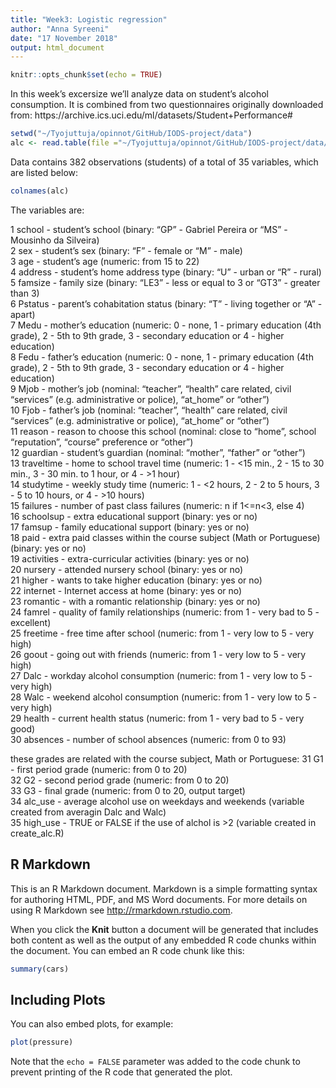 ```yaml
---
title: "Week3: Logistic regression"
author: "Anna Syreeni"
date: "17 November 2018"
output: html_document
---
```


```r
knitr::opts_chunk$set(echo = TRUE)
```


In this week's excersize we'll analyze data on student's alcohol
consumption. It is combined from two questionnaires originally downloaded from: https://archive.ics.uci.edu/ml/datasets/Student+Performance#

```r
setwd("~/Tyojuttuja/opinnot/GitHub/IODS-project/data")
alc <- read.table(file ="~/Tyojuttuja/opinnot/GitHub/IODS-project/data/student_alc.txt", sep= "\t")
```
Data contains 382 observations (students) of a total of 35 variables, which are listed below:

```r
colnames(alc)
```
The variables are:

1 school - student's school (binary: "GP" - Gabriel Pereira or "MS" - Mousinho da Silveira)<br/>
2 sex - student's sex (binary: "F" - female or "M" - male)<br/>
3 age - student's age (numeric: from 15 to 22)<br/>
4 address - student's home address type (binary: "U" - urban or "R" - rural)<br/>
5 famsize - family size (binary: "LE3" - less or equal to 3 or "GT3" - greater than 3)<br/>
6 Pstatus - parent's cohabitation status (binary: "T" - living together or "A" - apart)<br/>
7 Medu - mother's education (numeric: 0 - none,  1 - primary education (4th grade), 2 - 5th to 9th grade, 3 - secondary education or 4 - higher education)<br/>
8 Fedu - father's education (numeric: 0 - none,  1 - primary education (4th grade), 2 - 5th to 9th grade, 3 - secondary education or 4 - higher education)<br/>
9 Mjob - mother's job (nominal: "teacher", "health" care related, civil "services" (e.g. administrative or police), "at_home" or "other")<br/>
10 Fjob - father's job (nominal: "teacher", "health" care related, civil "services" (e.g. administrative or police), "at_home" or "other")<br/>
11 reason - reason to choose this school (nominal: close to "home", school "reputation", "course" preference or "other")<br/>
12 guardian - student's guardian (nominal: "mother", "father" or "other")<br/>
13 traveltime - home to school travel time (numeric: 1 - <15 min., 2 - 15 to 30 min., 3 - 30 min. to 1 hour, or 4 - >1 hour)<br/>
14 studytime - weekly study time (numeric: 1 - <2 hours, 2 - 2 to 5 hours, 3 - 5 to 10 hours, or 4 - >10 hours)<br/>
15 failures - number of past class failures (numeric: n if 1<=n<3, else 4)<br/>
16 schoolsup - extra educational support (binary: yes or no)<br/>
17 famsup - family educational support (binary: yes or no)<br/>
18 paid - extra paid classes within the course subject (Math or Portuguese) (binary: yes or no)<br/>
19 activities - extra-curricular activities (binary: yes or no)<br/>
20 nursery - attended nursery school (binary: yes or no)<br/>
21 higher - wants to take higher education (binary: yes or no)<br/>
22 internet - Internet access at home (binary: yes or no)<br/>
23 romantic - with a romantic relationship (binary: yes or no)<br/>
24 famrel - quality of family relationships (numeric: from 1 - very bad to 5 - excellent)<br/>
25 freetime - free time after school (numeric: from 1 - very low to 5 - very high)<br/>
26 goout - going out with friends (numeric: from 1 - very low to 5 - very high)<br/>
27 Dalc - workday alcohol consumption (numeric: from 1 - very low to 5 - very high)<br/>
28 Walc - weekend alcohol consumption (numeric: from 1 - very low to 5 - very high)<br/>
29 health - current health status (numeric: from 1 - very bad to 5 - very good)<br/>
30 absences - number of school absences (numeric: from 0 to 93)<br/>

these grades are related with the course subject, Math or Portuguese:
31 G1 - first period grade (numeric: from 0 to 20)<br/>
32 G2 - second period grade (numeric: from 0 to 20)<br/>
33 G3 - final grade (numeric: from 0 to 20, output target)<br/>
34 alc_use - average alcohol use on weekdays and weekends (variable created from averagin Dalc and Walc)<br/>
35 high_use - TRUE or FALSE if the use of alchol is >2 (variable created in create_alc.R)<br/>



## R Markdown

This is an R Markdown document. Markdown is a simple formatting syntax for authoring HTML, PDF, and MS Word documents. For more details on using R Markdown see <http://rmarkdown.rstudio.com>.

When you click the **Knit** button a document will be generated that includes both content as well as the output of any embedded R code chunks within the document. You can embed an R code chunk like this:

```r
summary(cars)
```

## Including Plots

You can also embed plots, for example:

```r
plot(pressure)
```

Note that the `echo = FALSE` parameter was added to the code chunk to prevent printing of the R code that generated the plot.
